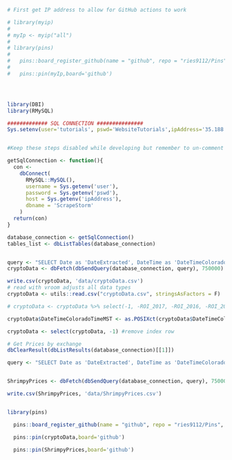```r
# First get IP address to allow for GitHub actions to work

# library(myip)
# 
# myIp <- myip("all")
# 
# library(pins)
# 
#   pins::board_register_github(name = "github", repo = "ries9112/Pins", branch = "master", token = myGithubToken)
#   
#   pins::pin(myIp,board='github')




library(DBI)
library(RMySQL)

############# SQL CONNECTION ###############
Sys.setenv(user='tutorials', pswd='WebsiteTutorials',ipAddress='35.188.12.15')


#Keep these steps disabled while developing but remember to un-comment these out!

getSqlConnection <- function(){
  con <-
    dbConnect(
      RMySQL::MySQL(),
      username = Sys.getenv('user'),
      password = Sys.getenv('pswd'),
      host = Sys.getenv('ipAddress'),
      dbname = 'ScrapeStorm'
    )
  return(con)
}

database_connection <- getSqlConnection()
tables_list <- dbListTables(database_connection)


query <- "SELECT Date as 'DateExtracted', DateTime as 'DateTimeColoradoTimeMST', Name, Rank, PriceUSD, PriceBTC, PercChange24hVsUSD, PercChange24hVsBTC, Reported_MarketCap, Reported24hVolume, VolumeTurnover24h, Reported_Supply, CurrentInflation, ATH_USD, TimeFromATH, PercDownFromATH, BreakevenMultiple, PercUpSinceLow, PercChange7d, PercChange7d_BTC, PercChange30d, PercChange30d_BTC, PercChange90d, PercChange90d_BTC, PercChange1y,PercChange1y_BTC, PercChange_MTD, PercChange_QTD, PercChange_YTD, NetworkPercStaking, FlipsideFCAS_Grade, FlipsideFCAS_Rating, FlipsideScore_Dev, FlipsideScore_Utility, FlipsideScore_Maturity, TokenInsight_Grade, TokenInsight_TeamScore, TokenInsight_SubjectScore, TxVol24h, AdjstedTxVol24h, MedianTxValueUSD, ActiveAddresses, Transactions24h, Fees24hUSD, MedianFeeUSD, AvgDifficulty, KilobytesAdded24h, NumBlocks24h, Git_Stars, Git_Watchers, Git_CommitsLast90Days, Git_CommitsLastYear, Git_LinesAddedLast90Days, Git_LinesAddedLastYear, Git_LinesRemovedLast90Days, Git_LinesRemovedLastYear, ROI_2018, ROI_2017, ROI_2016, Volatility30d, Volatility90d, Volatility1y, Volatility3y, Sharpe30d, Sharpe90d, Sharpe1y, Sharpe3y, BlockReward, TargetBlockTimeSeconds, OnChainGovernanceStructure, IsTreasuryDecentralized, LaunchStyle, MiningAlgorithm, NextHalvingDate, GenesisBlockDate, Age, HasExperienced51PercAttack, EmissionType_General, EmissionType_Precise, IsSupplyCapped, MaxSupply, Sector, Category, TokenUsage, TokenType, ConsensusAlgorithm, pkDummy FROM Messari WHERE Date >= date_sub(now(), INTERVAL 31 DAY) AND Name != '' order by pkDummy desc, cast(Rank as unsigned) asc" #Manually picked all fields that could be interesting for this + Use Case tutorial
cryptoData <- dbFetch(dbSendQuery(database_connection, query), 750000)

write.csv(cryptoData, 'data/cryptoData.csv')
# read with vroom adjusts all data types
cryptoData <- utils::read.csv("cryptoData.csv", stringsAsFactors = F)

# cryptoData <- cryptoData %>% select(-1, -ROI_2017, -ROI_2016, -ROI_2018)

cryptoData$DateTimeColoradoTimeMST <- as.POSIXct(cryptoData$DateTimeColoradoTimeMST, tz='America/Denver')

cryptoData <- select(cryptoData, -1) #remove index row

# Get Prices by exchange
dbClearResult(dbListResults(database_connection)[[1]])

query <- "SELECT Date as 'DateExtracted', DateTime as 'DateTimeColoradoTimeMST', Name, Price as 'PriceUSD', Exchange FROM ShrimpyPrices WHERE Date >= date_sub(now(), INTERVAL 31 DAY) AND Name != '' order by pkDummy desc"


ShrimpyPrices <- dbFetch(dbSendQuery(database_connection, query), 750000)

write.csv(ShrimpyPrices, 'data/ShrimpyPrices.csv')


library(pins)

  pins::board_register_github(name = "github", repo = "ries9112/Pins", branch = "master", token = myGithubToken)

  pins::pin(cryptoData,board='github')
  
  pins::pin(ShrimpyPrices,board='github')

```

